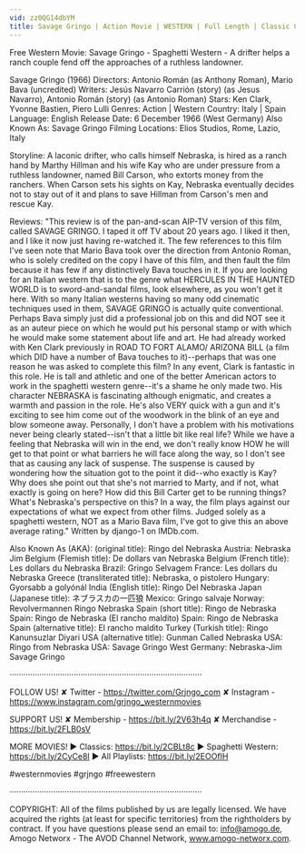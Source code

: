 ```yaml
---
vid: zz0QG14dbYM
title: Savage Gringo | Action Movie | WESTERN | Full Length | Classic Cowboy Movie | English
---
```


Free Western Movie: Savage Gringo - Spaghetti Western - A drifter helps a ranch couple fend off the approaches of a ruthless landowner. 

Savage Gringo (1966)
Directors: Antonio Román (as Anthony Roman), Mario Bava (uncredited)
Writers: Jesús Navarro Carrión (story) (as Jesus Navarro), Antonio Román (story) (as Antonio Roman)
Stars: Ken Clark, Yvonne Bastien, Piero Lulli 
Genres: Action | Western 
Country: Italy | Spain
Language: English 
Release Date: 6 December 1966 (West Germany) 
Also Known As: Savage Gringo 
Filming Locations: Elios Studios, Rome, Lazio, Italy 

Storyline:
A laconic drifter, who calls himself Nebraska, is hired as a ranch hand by Marthy Hillman and his wife Kay who are under pressure from a ruthless landowner, named Bill Carson, who extorts money from the ranchers. When Carson sets his sights on Kay, Nebraska eventually decides not to stay out of it and plans to save Hillman from Carson's men and rescue Kay.

Reviews:
"This review is of the pan-and-scan AIP-TV version of this film, called SAVAGE GRINGO. I taped it off TV about 20 years ago. I liked it then, and I like it now just having re-watched it. The few references to this film I've seen note that Mario Bava took over the direction from Antonio Roman, who is solely credited on the copy I have of this film, and then fault the film because it has few if any distinctively Bava touches in it. If you are looking for an Italian western that is to the genre what HERCULES IN THE HAUNTED WORLD is to sword-and-sandal films, look elsewhere, as you won't get it here. With so many Italian westerns having so many odd cinematic techniques used in them, SAVAGE GRINGO is actually quite conventional. Perhaps Bava simply just did a professional job on this and did NOT see it as an auteur piece on which he would put his personal stamp or with which he would make some statement about life and art. He had already worked with Ken Clark previously in ROAD TO FORT ALAMO/ ARIZONA BILL (a film which DID have a number of Bava touches to it)--perhaps that was one reason he was asked to complete this film? In any event, Clark is fantastic in this role. He is tall and athletic and one of the better American actors to work in the spaghetti western genre--it's a shame he only made two. His character NEBRASKA is fascinating although enigmatic, and creates a warmth and passion in the role. He's also VERY quick with a gun and it's exciting to see him come out of the woodwork in the blink of an eye and blow someone away. Personally, I don't have a problem with his motivations never being clearly stated--isn't that a little bit like real life? While we have a feeling that Nebraska will win in the end, we don't really know HOW he will get to that point or what barriers he will face along the way, so I don't see that as causing any lack of suspense. The suspense is caused by wondering how the situation got to the point it did--who exactly is Kay? Why does she point out that she's not married to Marty, and if not, what exactly is going on here? How did this Bill Carter get to be running things? What's Nebraska's perspective on this? In a way, the film plays against our expectations of what we expect from other films. Judged solely as a spaghetti western, NOT as a Mario Bava film, I've got to give this an above average rating." Written by django-1 on IMDb.com. 

Also Known As (AKA):
(original title): Ringo del Nebraska
Austria: Nebraska Jim
Belgium (Flemish title): De dollars van Nebraska
Belgium (French title): Les dollars du Nebraska
Brazil: Gringo Selvagem
France: Les dollars du Nebraska
Greece (transliterated title): Nebraska, o pistolero
Hungary: Gyorsabb a golyónál
India (English title): Ringo Del Nebraska
Japan (Japanese title): ネブラスカの一匹狼
Mexico: Gringo salvaje
Norway: Revolvermannen Ringo Nebraska
Spain (short title): Ringo de Nebraska
Spain: Ringo de Nebraska (El rancho maldito)
Spain: Ringo de Nebraska
Spain (alternative title): El rancho maldito
Turkey (Turkish title): Ringo Kanunsuzlar Diyari
USA (alternative title): Gunman Called Nebraska
USA: Ringo from Nebraska
USA: Savage Gringo
West Germany: Nebraska-Jim
 Savage Gringo

····················································································

FOLLOW US!
✘ Twitter - https://twitter.com/Grjngo_com
✘ Instagram - https://www.instagram.com/grjngo_westernmovies

SUPPORT US!
✘ Membership - https://bit.ly/2V63h4q
✘ Merchandise - https://bit.ly/2FLB0sV

MORE MOVIES! 
► Classics: https://bit.ly/2CBLt8c 
► Spaghetti Western: https://bit.ly/2CyCe8I 
► All Playlists: https://bit.ly/2EOOfIH 

#westernmovies #grjngo #freewestern

····················································································

COPYRIGHT: All of the films published by us are legally licensed. We have acquired the rights (at least for specific territories) from the rightholders by contract. If you have questions please send an email to: info@amogo.de, Amogo Networx - The AVOD Channel Network, www.amogo-networx.com.